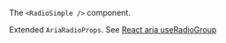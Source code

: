 The `<RadioSimple />` component.

Extended `AriaRadioProps`. See
[React aria useRadioGroup](https://react-spectrum.adobe.com/react-aria/useRadioGroup.html)
